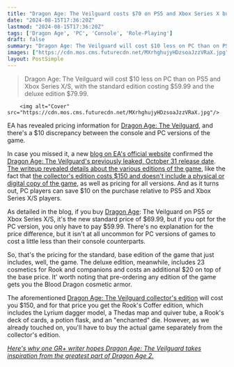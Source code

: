```yaml
---
title: "Dragon Age: The Veilguard costs $70 on PS5 and Xbox Series X but only $60 on PC"
date: "2024-08-15T17:36:20Z"
lastmod: "2024-08-15T17:36:20Z"
tags: ['Dragon Age', 'PC', 'Console', 'Role-Playing']
draft: false
summary: "Dragon Age: The Veilguard will cost $10 less on PC than on PS5 and Xbox Series X/S, with the standard edition costing $59.99 and the deluxe edition $79.99."
images: ["https://cdn.mos.cms.futurecdn.net/MXrhghujyHDzsoaJzzVRaX.jpg"]
layout: PostSimple
---
```

> Dragon Age: The Veilguard will cost $10 less on PC than on PS5 and Xbox Series X/S, with the standard edition costing $59.99 and the deluxe edition $79.99.


        <img alt="Cover" src="https://cdn.mos.cms.futurecdn.net/MXrhghujyHDzsoaJzzVRaX.jpg"/>
        
EA has revealed pricing information for [Dragon Age: The Veilguard](https://www.gamesradar.com/dragon-age-4-confirmed-release-date-solas-wishlist-news/), and there's a $10 discrepancy between the console and PC versions of the game.

In case you missed it, a new [blog on EA's official website](https://www.ea.com/games/dragon-age/dragon-age-the-veilguard/news/release-date-preorders) confirmed the [Dragon Age: The Veilguard's previously leaked, October 31 release date](https://www.gamesradar.com/games/dragon-age/dragon-age-the-veilguard-release-date-leaks-online-right-before-its-official-reveal/). [The writeup revealed details about the various editions of the game](https://www.gamesradar.com/games/dragon-age/dragon-age-the-veilguard-gets-the-ea-special-23-deluxe-exclusive-cosmetics-2-editions-that-dont-include-the-game-pre-order-armor-and-3-artbook-editions-alone/), like the fact that [the collector's edition costs $150 and doesn't include a physical or digital copy of the game](https://www.gamesradar.com/games/dragon-age/dragon-age-the-veilguard-collectors-edition-is-dollar150-and-it-doesnt-even-come-with-the-game/), as well as pricing for all versions. And as it turns out, PC players can save $10 on the purchase relative to PS5 and Xbox Series X/S players.

As detailed in the blog, if you buy [Dragon Age](https://www.gamesradar.com/tag/dragon-age/): The Veilguard on PS5 or Xbox Series X/S, it's the new standard price of $69.99, but if you opt for the PC version, you only have to pay $59.99. There's no explanation for the price difference, but it isn't at all uncommon for PC versions of games to cost a little less than their console counterparts. 

So, that's the pricing for the standard, base edition of the game that just includes, well, the game. The deluxe edition, meanwhile, includes 23 cosmetics for Rook and companions and costs an additional $20 on top of the base price. It' worth noting that pre-ordering any edition of the game gets you the Blood Dragon cosmetic armor. 

The aforementioned [Dragon Age: The Veilguard collector's edition](https://www.gamesradar.com/games/dragon-age/dragon-age-the-veilguard-collectors-edition-is-dollar150-and-it-doesnt-even-come-with-the-game/) will cost you $150, and for that price you get the Rook's Coffer edition, which includes the Lyrium dagger model, a Thedas map and quiver tube, a Rook's deck of cards, a potion flask, and an "enchanted" die. However, as we already touched on, you'll have to buy the actual game separately from the collector's edition.

[<em>Here's why one GR+ writer hopes Dragon Age: The Veilguard takes inspiration from the greatest part of Dragon Age 2.</em>](https://www.gamesradar.com/games/dragon-age/i-hope-dragon-age-the-veilguard-has-taken-inspiration-from-the-greatest-part-of-dragon-age-2/)
        